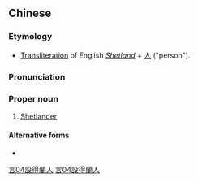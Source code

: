 {{also|设得兰人}}
==Chinese==
{{zh-forms|s=设得兰人|type=31}}

===Etymology===
* [[transliteration|Transliteration]] of English ''[[Shetland]]'' + [[人]] ("person").

===Pronunciation===
{{zh-pron
|m=Shèdelánrén
|cat=pn
}}

===Proper noun===
{{zh-proper noun}}

# [[Shetlander]]

====Alternative forms====
* {{l|zh|設德蘭人}}

[[Category:zh:Islands|言04設得蘭人]]
[[Category:Mandarin terms derived from English|言04設得蘭人]]